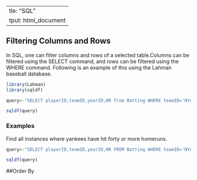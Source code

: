   ---
title: "SQL"
output: html_document
---


## Filtering Columns and Rows
In SQL, one can filter columns and rows of a selected table.Columns can be filtered using the SELECT command, and rows can be filtered using the WHERE command. Following is an example of this using the Lahman baseball database.

```r
library(Lahman)
library(sqldf)
```



```r
query<-"SELECT playerID,teamID,yearID,HR from Batting WHERE teamID='NYA'and yearID=1927"

sqldf(query)
```


### Examples

Find all instances where yankees have hit forty or more homeruns.


```r
query<-"SELECT playerID,teamID,yearID,HR FROM Batting WHERE teamID='NYA' and HR>=40"

sqldf(query)
```

##Order By

```r

```

